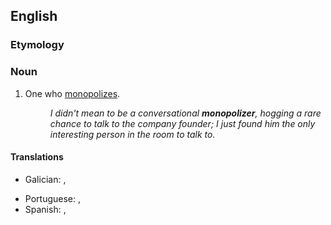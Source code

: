 ==English==

===Etymology===
{{suffix|en|monopolize|er}}

===Noun===
{{en-noun}}

# One who [[monopolize]]s.
#: ''I didn't mean to be a conversational '''monopolizer''', hogging a rare chance to talk to the company founder; I just found him the only interesting person in the room to talk to.''

====Translations====
{{trans-top|}}
* Galician: {{t|gl|monopolizador|m}}, {{t|gl|monopolizadora|f}}
{{trans-mid}}
* Portuguese: {{t|pt|monopolizador|m}}, {{t|pt|monopolizadora|f}}
* Spanish: {{t|es|monopolizador|m}}, {{t+|es|monopolizadora|f}}
{{trans-bottom}}